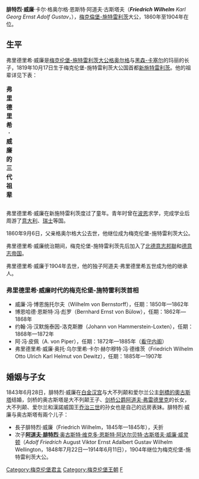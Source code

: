 {{Otheruses|腓特烈·威廉|subject=梅克倫堡-施特雷利茨大公|other=其他名為腓特烈·威廉的人}}
{{Infobox royalty
| name        = 腓特烈·威廉
| image       = Großherzog Friedrich Wilhelm II. von Mecklenburg-Strelitz.jpg
| succession  = 梅克伦堡-施特雷利茨大公
| reign       = 1860年9月6日 — 1904年5月30日
| predecessor = [[格奥尔格_(梅克伦堡-施特雷利茨)|格奥尔格]]
| successor   = [[阿道夫·腓特烈五世|阿道夫·腓特烈五世]]
| birth_date  = {{Birth date|1819|10|17|df=y}}
| birth_place = [[梅克伦堡-施特雷利茨大公国|梅克伦堡-施特雷利茨大公国]][[新施特雷利茨|新施特雷利茨]]
| death_date  = {{Death date and age|1904|5|30|1819|10|17|df=y}}
| death_place = {{flag|German Empire}}梅克伦堡-施特雷利茨大公国新施特雷利茨
| spouse      = {{marriage|[[奧古斯塔郡主_(劍橋)|剑桥的奥古斯塔公主]]|1843}}
| issue       = 腓特烈·威廉公爵<br> [[阿道夫·腓特烈五世|阿道夫·腓特烈五世]]
| full name   = Friedrich Wilhelm Karl Georg Ernst Adolf Gustav
| house       = [[梅克倫堡王朝|梅克倫堡王朝]]
| father      = [[格奥尔格_(梅克伦堡-施特雷利茨)|格奥尔格大公]]
| mother      = [[黑森-卡塞爾的瑪麗_(1796-1880)|黑森-卡塞爾的瑪麗]]
| religion    = [[信义宗|信义宗]]
}}

'''腓特烈·威廉'''·卡尔·格奥尔格·恩斯特·阿道夫·古斯塔夫（'''''Friedrich Wilhelm''' Karl Georg Ernst Adolf Gustav''，{{bd|1819年|10月17日|1904年|5月30日|catIdx=F}}），[[梅克倫堡-施特雷利茨大公國|梅克倫堡-施特雷利茨]]大公，1860年至1904年在位。

==生平==
弗里德里希·威廉是[[梅克伦堡统治者列表|梅克伦堡-施特雷利茨大公]][[格奥尔格_(梅克伦堡-施特雷利茨)|格奥尔格]]与[[黑森-卡塞尔|黑森-卡塞尔]]的玛丽的长子，1819年10月17日生于梅克伦堡-施特雷利茨大公国首都[[新施特雷利茨|新施特雷利茨]]。他的祖辈详见下表：
{| class="wikitable"
|+'''弗里德里希·威廉的三代祖辈'''
|-
|-
| rowspan="8" align="center"| '''梅克伦堡-施特雷利茨大公弗里德里希·威廉'''
| rowspan="4" align="center"| '''父亲:'''<br>梅克伦堡-施特雷利茨大公格奥尔格
| rowspan="2" align="center"| '''祖父:'''<br>梅克伦堡-施特雷利茨大公[[卡尔二世_(梅克伦堡-施特雷利茨)|卡尔二世]]
| align="center"| '''祖父之父:'''<br>梅克伦堡-施特雷利茨的卡尔·路德维希·弗里德里希
|-
| align="center"| '''祖父之母:'''<br>[[萨克森-希尔德堡豪森|萨克森-希尔德堡豪森]]的伊丽莎白·阿尔贝汀
|-
| rowspan="2" align="center"| '''祖母:'''<br>[[黑森-达姆施塔特|黑森-达姆施塔特]]的弗里德里克·卡洛琳·路易丝
| align="center"| '''祖母之父:'''<br>黑森-达姆施塔特的格奥尔格·威廉
|-
| align="center"| '''祖母之母:'''<br>莱宁根-海德斯海姆的路易丝
|-
| rowspan="4" align="center"| '''母亲:'''<br>[[黑森-卡塞爾的瑪麗_(1796-1880)|黑森-卡塞爾的瑪麗]]
| rowspan="2" align="center"| '''外祖父:'''<br>黑森-卡塞尔的弗里德里希
| align="center"| '''外祖父之父:'''<br>[[黑森统治者列表|黑森-卡塞尔领地伯爵]][[弗里德里希二世_(黑森-卡塞尔)|弗里德里希二世]]
|-
| align="center"| '''外祖父之母:'''<br>[[大不列颠|大不列颠]]、[[爱尔兰|爱尔兰]]和[[汉诺威_(地区)|汉诺威]]公主玛丽
|-
| rowspan="2" align="center"| '''外祖母:'''<br>[[拿骚_(公国)|拿骚]]-乌辛根的卡洛琳
| align="center"| '''外祖母之父:'''<br>[[拿骚统治者列表|拿骚-乌辛根亲王]][[卡尔·威廉_(拿骚-乌辛根)|卡尔·威廉]]
|-
| align="center"| '''外祖母之母:'''<br>莱宁根-海德斯海姆的卡洛琳·菲利奇塔斯
|}
弗里德里希·威廉在新施特雷利茨度过了童年。青年时曾在[[波恩|波恩]]求学，完成学业后周游了[[意大利|意大利]]、[[瑞士|瑞士]]等国。

1860年9月6日，父亲格奥尔格大公去世，他继位成为梅克伦堡-施特雷利茨大公。

弗里德里希·威廉统治期间，梅克伦堡-施特雷利茨先后加入了[[北德意志邦聯|北德意志邦聯]]和[[德意志帝国|德意志帝国]]。

弗里德里希·威廉于1904年去世，他的独子阿道夫·弗里德里希五世成为他的继承人。
===弗里德里希·威廉时代的梅克伦堡-施特雷利茨首相===
*威廉·冯·博恩施托尔夫（Wilhelm von Bernstorff），任期：1850年—1862年
*博恩哈德·恩斯特·冯·彪罗（Bernhard Ernst von Bülow），任期：1862年—1868年
*约翰·冯·汉默施泰因-洛克斯滕（Johann von Hammerstein-Loxten），任期：1868年—1872年
*阿·冯·皮佩（A. von Piper），任期：1872年—1885年（[[看守内阁|看守内阁]]）
*弗里德里希·威廉·奥托·乌尔里希·卡尔·赫尔穆特·冯·德维茨（Friedrich Wilhelm Otto Ulrich Karl Helmut von Dewitz），任期：1885年—1907年
==婚姻与子女==
1843年6月28日，腓特烈·威廉在[[白金汉宫|白金汉宫]]与大不列颠和爱尔兰公主[[奧古斯塔郡主_(劍橋)|劍橋的奧古斯塔]]结婚，剑桥的奥古斯塔是大不列颠王子、[[剑桥公爵|剑桥公爵]][[阿道弗斯王子_(剑桥公爵)|阿道夫·弗雷德里克]]的长女，大不列颠、爱尔兰和漢諾威国王[[乔治三世|乔治三世]]的孙女也是自己的远房表妹。腓特烈·威廉与奥古斯塔有兩个儿子：
* 長子腓特烈·威廉（Friedrich Wilhelm，1845年—1845年），夭折
* 次子[[阿道夫·腓特烈五世|'''阿道夫·腓特烈'''·奥古斯特·维克多·恩斯特·阿达尔贝特·古斯塔夫·威廉·威灵顿]]（''Adolf Friedrich'' August Viktor Ernst Adalbert Gustav Wilhelm Wellington，1848年7月22日—1914年6月11日），1904年继位为梅克伦堡-施特雷利茨大公。

{{start box}}
{{s-hou|[[梅克伦堡王朝|梅克伦堡王朝]]|1819年|10月17日|1904年|5月30日}}
{{s-before|[[格奥尔格_(梅克伦堡-施特雷利茨)|格奥尔格]]}}
{{s-title|[[梅克伦堡统治者列表#梅克伦堡-施特雷利茨大公|梅克伦堡-施特雷利茨大公]]|1860年—1904年}}
{{s-after|[[阿道夫·弗里德里希五世_(梅克伦堡-施特雷利茨)|阿道夫·弗里德里希五世]]}}
{{end box}}
{{Authority control}}
[[Category:梅克伦堡君主|Category:梅克伦堡君主]]
[[Category:梅克伦堡王朝|Category:梅克伦堡王朝]]
[[Category:嘉德騎士|F]]